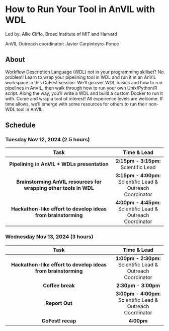 # How to Run Your Tool in AnVIL with WDL {-}

Led by: Allie Cliffe, Broad Institute of MIT and Harvard

AnVIL Outreach coordinator: Javier Carpinteyro-Ponce

## About {- .unlisted}

Workflow Description Language (WDL) not in your programming skillset? No problem! Learn to wrap your pipelining tool in WDL and run it in an AnVIL workspace in this CoFest session. We’ll go over WDL basics and how to run pipelines in AnVIL, then walk through how to run your own Unix/Python/R script. Along the way, you’ll write a WDL and build a custom Docker to run it with. Come and wrap a tool of interest! All experience levels are welcome. If time allows, we’ll emerge with some resources for others to run their non-WDL tool in AnVIL. 

## Schedule {- .unlisted}

### Tuesday Nov 12, 2024 (2.5 hours) {-}

| Task                      | Time & Lead |
|:-------------------------:|:-----------:|
| **Pipelining in AnVIL + WDLs presentation** | **2:15pm - 3:15pm:** Scientific Lead |
| **Brainstorming AnVIL resources for wrapping other tools in WDL** | **3:15pm - 4:00pm:** Scientific Lead & Outreach Coordinator |
| **Hackathon-like effort to develop ideas from brainstorming** | **4:00pm - 4:45pm:** Scientific Lead & Outreach Coordinator |

### Wednesday Nov 13, 2024 (3 hours) {-}

| Task                      | Time & Lead |
|:-------------------------:|:-----------:|
| **Hackathon-like effort to develop ideas from brainstorming** | **1:00pm - 2:30pm:** Scientific Lead & Outreach Coordinator |
| **Coffee break** | **2:30pm - 3:00pm**|
| **Report Out** | **3:00pm - 4:00pm:** Scientific Lead & Outreach Coordinator |
| **CoFest! recap** | **4:00pm** |
